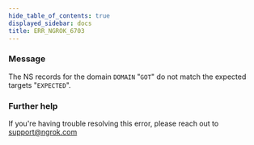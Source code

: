 ```yaml
---
hide_table_of_contents: true
displayed_sidebar: docs
title: ERR_NGROK_6703
---
```


### Message

The NS records for the domain `DOMAIN` "`GOT`" do not match the expected targets "`EXPECTED`".

<ErrorDetails />

### Further help

If you're having trouble resolving this error, please reach out to [support@ngrok.com](mailto:support@ngrok.com?subject=Help%20with%20ERR_NGROK_6703)
